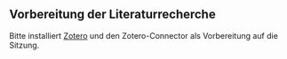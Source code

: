 ## Vorbereitung der Literaturrecherche
Bitte installiert [Zotero](https://www.zotero.org/download/) und den Zotero-Connector als Vorbereitung auf die Sitzung.
